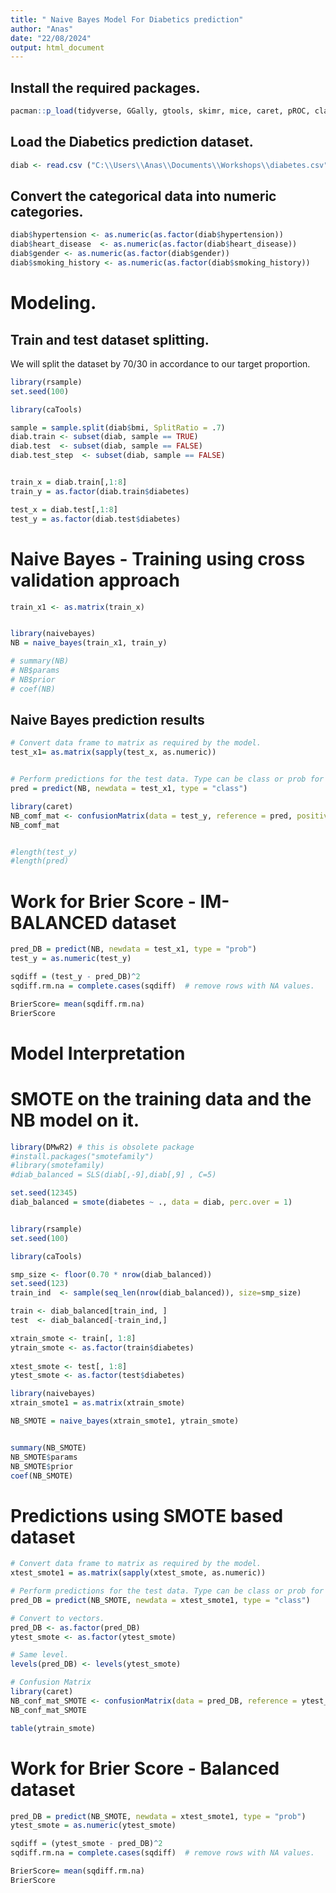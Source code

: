 ---
title: " Naive Bayes Model For Diabetics prediction"
author: "Anas"
date: "22/08/2024"
output: html_document
---

## Install the required packages.
```{r , echo=FALSE}
pacman::p_load(tidyverse, GGally, gtools, skimr, mice, caret, pROC, class,car,CMplot, caret, ggplot2, caTools, devtools, naivebayes,tidyverse, reshape2, ggpubr, skimr, rpart.plot, performanceEstimation, e1071, splitTools, cluster, factoextra, ggfortify)
```


## Load the Diabetics prediction dataset.
```{r , echo=FALSE}
diab <- read.csv ("C:\\Users\\Anas\\Documents\\Workshops\\diabetes.csv")

```


## Convert the categorical data into numeric categories.
```{r}
diab$hypertension <- as.numeric(as.factor(diab$hypertension))
diab$heart_disease  <- as.numeric(as.factor(diab$heart_disease))
diab$gender <- as.numeric(as.factor(diab$gender))
diab$smoking_history <- as.numeric(as.factor(diab$smoking_history))

```


# Modeling.
## Train and test dataset splitting.
We will split the dataset by 70/30 in accordance to our target proportion.
```{r}
library(rsample)
set.seed(100)

library(caTools)

sample = sample.split(diab$bmi, SplitRatio = .7)
diab.train <- subset(diab, sample == TRUE)
diab.test  <- subset(diab, sample == FALSE)
diab.test_step  <- subset(diab, sample == FALSE)


train_x = diab.train[,1:8]
train_y = as.factor(diab.train$diabetes) 

test_x = diab.test[,1:8]
test_y = as.factor(diab.test$diabetes)
```


#  Naive Bayes - Training using cross validation approach
```{r Naive_Bayes, echo=FALSE}
train_x1 <- as.matrix(train_x)


library(naivebayes)
NB = naive_bayes(train_x1, train_y)

# summary(NB)
# NB$params
# NB$prior
# coef(NB)
```


## Naive Bayes prediction results
```{r}

# Convert data frame to matrix as required by the model. 
test_x1= as.matrix(sapply(test_x, as.numeric))


# Perform predictions for the test data. Type can be class or prob for NB.
pred = predict(NB, newdata = test_x1, type = "class")

library(caret)
NB_comf_mat <- confusionMatrix(data = test_y, reference = pred, positive = "1")
NB_comf_mat


#length(test_y)
#length(pred)
```


# Work for Brier Score - IM-BALANCED dataset
```{r}
pred_DB = predict(NB, newdata = test_x1, type = "prob")
test_y = as.numeric(test_y)

sqdiff = (test_y - pred_DB)^2
sqdiff.rm.na = complete.cases(sqdiff)  # remove rows with NA values.

BrierScore= mean(sqdiff.rm.na)
BrierScore
```



# Model Interpretation

########################################################################

# SMOTE on the training data and the NB model on it. 
```{r}

library(DMwR2) # this is obsolete package
#install.packages("smotefamily")
#library(smotefamily)
#diab_balanced = SLS(diab[,-9],diab[,9] , C=5)

set.seed(12345)
diab_balanced = smote(diabetes ~ ., data = diab, perc.over = 1)


library(rsample)
set.seed(100)

library(caTools)

smp_size <- floor(0.70 * nrow(diab_balanced))
set.seed(123)
train_ind  <- sample(seq_len(nrow(diab_balanced)), size=smp_size)

train <- diab_balanced[train_ind, ]
test  <- diab_balanced[-train_ind,]

xtrain_smote <- train[, 1:8] 
ytrain_smote <- as.factor(train$diabetes)
  
xtest_smote <- test[, 1:8]
ytest_smote <- as.factor(test$diabetes)

```


```{r}

library(naivebayes)
xtrain_smote1 = as.matrix(xtrain_smote)

NB_SMOTE = naive_bayes(xtrain_smote1, ytrain_smote)


summary(NB_SMOTE) 
NB_SMOTE$params
NB_SMOTE$prior
coef(NB_SMOTE)

```

# Predictions using SMOTE based dataset
```{r}
# Convert data frame to matrix as required by the model. 
xtest_smote1 = as.matrix(sapply(xtest_smote, as.numeric))

# Perform predictions for the test data. Type can be class or prob for NB.
pred_DB = predict(NB_SMOTE, newdata = xtest_smote1, type = "class")

# Convert to vectors.
pred_DB <- as.factor(pred_DB)
ytest_smote <- as.factor(ytest_smote)

# Same level.
levels(pred_DB) <- levels(ytest_smote)

# Confusion Matrix
library(caret)
NB_conf_mat_SMOTE <- confusionMatrix(data = pred_DB, reference = ytest_smote, positive = "1")
NB_conf_mat_SMOTE

table(ytrain_smote)
```


# Work for Brier Score - Balanced dataset
```{r}
pred_DB = predict(NB_SMOTE, newdata = xtest_smote1, type = "prob")
ytest_smote = as.numeric(ytest_smote)

sqdiff = (ytest_smote - pred_DB)^2
sqdiff.rm.na = complete.cases(sqdiff)  # remove rows with NA values.

BrierScore= mean(sqdiff.rm.na)
BrierScore
```

